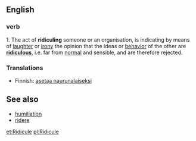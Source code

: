 ==English==
===verb===
1. The act of '''ridiculing''' someone or an organisation, is indicating by means of [[laughter]] or [[irony]] the opinion that the ideas or [[behavior]] of the other are '''[[ridiculous]]''', i.e. far from [[normal]] and sensible, and are therefore rejected.

===Translations===
*Finnish: [[asetaa naurunalaiseksi]]
==See also==
*[[humiliation]]
*[[ridere]]

[[et:Ridicule]]
[[pl:Ridicule]]